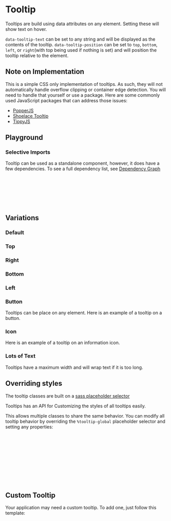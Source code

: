 
<Meta of={TooltipStories} />

# Tooltip

Tooltips are build using data attributes on any element. Setting these will show text on hover.

`data-tooltip-text` can be set to any string and will be displayed as the contents of the tooltip.
`data-tooltip-position` can be set to `top`, `bottom`, `left`, or `right`(with top being used if nothing is set) and will position the tooltip relative to the element.

## Note on Implementation

This is a simple CSS only implementation of tooltips. As such, they will not automatically handle overflow clipping or container edge detection. You will need to handle that yourself or use a package.
Here are some commonly used JavaScript packages that can address those issues:

- [PopperJS](https://popper.js.org/)
- [Shoelace Tooltip](https://shoelace.style/components/tooltip)
- [TippyJS](https://atomiks.github.io/tippyjs/)

## Playground

<Canvas of={TooltipStories.Default} />
<Controls of={TooltipStories.Default} />

### Selective Imports

Tooltip can be used as a standalone component, however, it does have a few dependencies. To see a full dependency list, see [Dependency Graph](?path=/docs/overview-selective-imports--docs#dependencies)

```css
// Depends on
@import '@rolemodel/optics/dist/scss/core/tokens';
@import '@rolemodel/optics/dist/scss/core/base';

// Component
@import '@rolemodel/optics/dist/scss/components/tooltip';
```

## Variations

### Default

<Canvas of={TooltipStories.Default} />

### Top

<Canvas of={TooltipStories.Top} />

### Right

<Canvas of={TooltipStories.Right} />

### Bottom

<Canvas of={TooltipStories.Bottom} />

### Left

<Canvas of={TooltipStories.Left} />

### Button

Tooltips can be place on any element. Here is an example of a tooltip on a button.

<Canvas of={TooltipStories.Button} />

### Icon

Here is an example of a tooltip on an information icon.

<Canvas of={TooltipStories.Icon} />

### Lots of Text

Tooltips have a maximum width and will wrap text if it is too long.

<Canvas of={TooltipStories.LotsOfText} />

## Overriding styles

The tooltip classes are built on a [sass placeholder selector](https://sass-lang.com/documentation/style-rules/placeholder-selectors)

Tooltips has an API for Customizing the styles of all tooltips easily.

This allows multiple classes to share the same behavior. You can modify all tooltip behavior by overriding the `%tooltip-global` placeholder selector and setting any properties:

```css
%tooltip-global {
  --_op-tooltip-max-width
  --_op-tooltip-padding:
  --_op-tooltip-background-color:
  --_op-tooltip-text-color:
  --_op-tooltip-arrow-size:
  --_op-tooltip-tooltip-offset:
  --_op-tooltip-tooltip-radius:
  --_op-tooltip-tooltip-font-size:
}
```

## Custom Tooltip

Your application may need a custom tooltip. To add one, just follow this template:

```css
[data-special-tooltip-text] {
  @extend %tooltip-global;

  // Add your custom styles here
}
```
